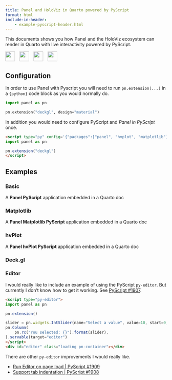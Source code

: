 ```yaml
---
title: Panel and HoloViz in Quarto powered by PyScript
format: html
include-in-header:
    - example-pyscript-header.html
---
```


This documents shows you how Panel and the HoloViz ecosystem can render in Quarto with live interactivity powered by PyScript.

<img src="https://panel.holoviz.org/_static/logo_horizontal_light_theme.png" style="height: 30px;margin-right:10px"> <img src="https://holoviz.org/_static/holoviz-logo-unstacked.svg" style="height: 30px;margin-right:10px"> <img src="https://quarto.org/quarto.png" style="height: 30px;margin-right:10px"> <img src="https://pyscript.net/assets/images/pyscript-sticker-black.svg" style="height: 30px;margin-right:10px">

## Configuration

In order to use Panel with Pyscript you will need to run `pn.extension(...)` in a `{python}` code block as you would normally do.

```python
import panel as pn

pn.extension("deckgl", design="material")
```

In addition you would need to configure PyScript and *Panel in PyScript* once.

```html
<script type="py" config='{"packages":["panel", "hvplot", "matplotlib"]}'>
import panel as pn

pn.extension("deckgl")
</script>
```

<script type="py" config='{"packages":["panel", "hvplot", "matplotlib"]}'>
import panel as pn

pn.extension("deckgl", design="material")
</script>

## Examples

### Basic

A **Panel PyScript** application embedded in a Quarto doc

<div id="out-1" class="loading pn-container"></div>
<script type="py">
import panel as pn

slider = pn.widgets.IntSlider(name="Select a value", value=10, start=0, end=100)
pn.Column(
    pn.rx("You selected: {}").format(slider),
).servable(target="out-1")
</script>

### Matplotlib

A **Panel Matplotlib PyScript** application embedded in a Quarto doc

<div id="out-2" class="loading pn-container"></div>
<script type="py">
import numpy as np
import panel as pn
import matplotlib.pyplot as plt

def plot(factor):
  r = np.arange(0, 2, 0.01)
  theta = factor * np.pi * r
  fig, ax = plt.subplots(
    subplot_kw = {'projection': 'polar'} 
  )
  ax.plot(theta, r)
  ax.set_rticks([0.5, 1.2, 1.5, 2])
  ax.grid(True)
  plt.close(fig)
  return fig

slider = pn.widgets.FloatSlider(value=2, start=1, end=4, step=0.25,)
plot = pn.pane.Matplotlib(pn.rx(plot)(slider), tight=True, format="svg", height=400, sizing_mode="stretch_width")
pn.Column(
  slider, plot, sizing_mode="stretch_width"
).servable(target="out-2")
</script>

### hvPlot

A **Panel hvPlot PyScript** application embedded in a Quarto doc

<div id="out-3" class="loading pn-container"></div>
<script type="py">
import hvplot.pandas
import numpy as np
import panel as pn
import pandas as pd

frequencies = [0.5, 0.75, 1.0, 1.25]

def sine_curve(phase, freq):
    xvals = np.arange(100)
    yvals = np.sin(phase+freq*xvals)
    return pd.DataFrame({'x': xvals, 'y': yvals, 'phase': phase, 'freq': freq}, columns=['x', 'y', 'phase', 'freq'])

df = pd.concat([sine_curve(0, f) for f in frequencies])

plot = df.hvplot.line('x', 'y', groupby='freq', responsive=True, height=400, widget_location="top_left")
pn.panel(plot).servable(target="out-3")
</script>

### Deck.gl

<div id="out-4" class="loading pn-container"></div>
<script type="py">
import panel as pn

MAPBOX_KEY = "pk.eyJ1IjoicGFuZWxvcmciLCJhIjoiY2s1enA3ejhyMWhmZjNobjM1NXhtbWRrMyJ9.B_frQsAVepGIe-HiOJeqvQ"

def json_spec(zoom=6):
    return{
        "initialViewState": {
            "bearing": -27.36,
            "latitude": 52.2323,
            "longitude": -1.415,
            "maxZoom": 15,
            "minZoom": 5,
            "pitch": 40.5,
            "zoom": zoom
        },
        "layers": [{
            "@@type": "HexagonLayer",
            "autoHighlight": True,
            "coverage": 1,
            "data": "https://raw.githubusercontent.com/uber-common/deck.gl-data/master/examples/3d-heatmap/heatmap-data.csv",
            "elevationRange": [0, 3000],
            "elevationScale": 50,
            "extruded": True,
            "getPosition": "@@=[lng, lat]",
            "id": "8a553b25-ef3a-489c-bbe2-e102d18a3211",
            "pickable": True
        }],
        "mapStyle": "mapbox://styles/mapbox/dark-v9",
        "views": [
            {"@@type": "MapView", "controller": True}
        ]
    }

slider = pn.widgets.IntSlider(value=6, start=3, end=10, name="Zoom")
deck_gl = pn.pane.DeckGL(pn.rx(json_spec)(slider), mapbox_api_key=MAPBOX_KEY, sizing_mode='stretch_width', height=600)
pn.Column(slider, deck_gl).servable(target="out-4")
</script>

### Editor

I would really like to include an example of using the PyScript `py-editor`. But currently I don't know how to get it working.
See [PyScript #1907](https://github.com/pyscript/pyscript/discussions/1907).


```html
<script type="py-editor">
import panel as pn

pn.extension()

slider = pn.widgets.IntSlider(name="Select a value", value=10, start=0, end=100)
pn.Column(
    pn.rx("You selected: {}").format(slider),
).servable(target="editor")
</script>
<div id="editor" class="loading pn-container"></div>
```

There are other `py-editor` improvements I would really like.

- [Run Editor on page load | PyScript #1909](https://github.com/pyscript/pyscript/discussions/1909)
- [Support tab indentation | PyScript #1908](https://github.com/pyscript/pyscript/discussions/1908)
